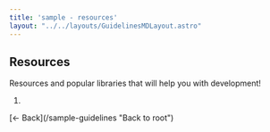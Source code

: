 ```yaml
---
title: 'sample - resources'
layout: "../../layouts/GuidelinesMDLayout.astro"
---
```

## Resources
Resources and popular libraries that will help you with development!

1. 
<div class="child:child:no-underline text-lg">
[&larr; Back](/sample-guidelines "Back to root")
</div>